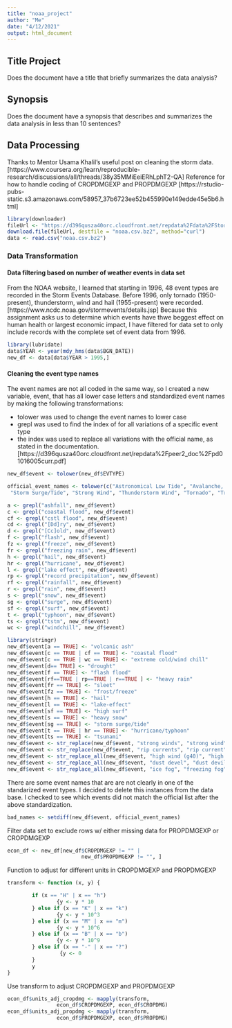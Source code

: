 ```yaml
---
title: "noaa_project"
author: "Me"
date: "4/12/2021"
output: html_document
---
```


##  Title Project
Does the document have a title that briefly summarizes the data analysis?

## Synopsis

Does the document have a synopsis that describes and summarizes the data analysis in less than 10 sentences?


##  Data Processing

Thanks to Mentor Usama Khalil's useful post on cleaning the storm data. [https://www.coursera.org/learn/reproducible-research/discussions/all/threads/38y35MMiEeiERhLphT2-QA]  Reference for how to handle coding of CROPDMGEXP and PROPDMGEXP [https://rstudio-pubs-static.s3.amazonaws.com/58957_37b6723ee52b455990e149edde45e5b6.html]


```r
library(downloader)
fileUrl <- "https://d396qusza40orc.cloudfront.net/repdata%2Fdata%2FStormData.csv.bz2"
download.file(fileUrl, destfile = "noaa.csv.bz2", method="curl")
data <- read.csv("noaa.csv.bz2")
```

### Data Transformation

#### Data filtering based on number of weather events in data set

From the NOAA website, I learned that starting in 1996, 48 event types are recorded in the Storm Events Database.  Before 1996, only tornado (1950-present), thunderstorm, wind and hail (1955-present) were recorded. [https://www.ncdc.noaa.gov/stormevents/details.jsp]  Because this assignment asks us to determine which events have thwe beggest effect on human health or largest economic impact, I have filtered for data set to only include records with the complete set of event data from 1996.

```r
library(lubridate)
data$YEAR <- year(mdy_hms(data$BGN_DATE)) 
new_df <- data[data$YEAR > 1995,]
```

#### Cleaning the event type names

The event names are not all coded in the same way, so I created a new variable, event, that has all lower case letters and standardized event names by making the following transformations: 

* tolower was used to change the event names to lower case
* grepl was used to find the index of for all variations of a specific event type 
* the index was used to replace all variations with the official name, as stated in the documentation.[https://d396qusza40orc.cloudfront.net/repdata%2Fpeer2_doc%2Fpd01016005curr.pdf]

```r

new_df$event <- tolower(new_df$EVTYPE)

official_event_names <- tolower(c("Astronomical Low Tide", "Avalanche,     Blizzard", "Coastal Flood","Cold/Wind Chill", "Debris Flow", "Dense Fog", "Dense Smoke", "Drought", "Dust Devil", "Dust Storm", "Excessive Heat", "Extreme Cold/Wind Chill", "Flash Flood", "Flood", "Frost/Freeze", "Funnel Cloud",  "Freezing Fog", "Hail", "Heat", "Heavy Rain", "Heavy Snow",  "High Surf", "High Wind", "Hurricane/Typhoon", "Ice Storm", "Lake-Effect-Snow", "Lakeshore Flood", "Lightning",  "Marine Hail", "Marine High Wind", "Marine Strong Wind", "Marine Thunderstorm Wind", "Rip Current", "Seiche", "Sleet",
 "Storm Surge/Tide", "Strong Wind", "Thunderstorm Wind", "Tornado", "Tropical Depression", "Tropical Storm",  "Tsunami", "Volcanic Ash", "Waterspout", "Wildfire",  "Winter Storm", "Winter Weather"))
```

```r
a <- grepl("ashfall", new_df$event)
c <- grepl("coastal flood", new_df$event)
cf <- grepl("cstl flood", new_df$event)
cd <- grepl("[Dd]ry", new_df$event)
d <- grepl("[Cc]old", new_df$event)
f <- grepl("flash", new_df$event)
fz <- grepl("freeze", new_df$event)
fr <- grepl("freezing rain", new_df$event)
h <- grepl("hail", new_df$event)
hr <- grepl("hurricane", new_df$event)
l <- grepl("lake effect", new_df$event)
rp <- grepl("record precipitation", new_df$event)
rf <- grepl("rainfall", new_df$event)
r <- grepl("rain", new_df$event)
s <- grepl("snow", new_df$event)
sg <- grepl("surge", new_df$event)
sf <- grepl("surf", new_df$event)
t <- grepl("typhoon", new_df$event)
ts <- grepl("tstm", new_df$event)
wc <- grepl("windchill", new_df$event)

```

```r
library(stringr)
new_df$event[a == TRUE] <- "volcanic ash"
new_df$event[c == TRUE | cf == TRUE] <- "coastal flood"
new_df$event[c == TRUE | wc == TRUE] <- "extreme cold/wind chill"
new_df$event[d== TRUE] <- "drought"
new_df$event[f == TRUE] <- "flash flood"
new_df$event[rf==TRUE | rp==TRUE | r==TRUE ] <- "heavy rain"
new_df$event[fr == TRUE] <- "sleet"
new_df$event[fz == TRUE] <- "frost/freeze"
new_df$event[h == TRUE] <- "hail"
new_df$event[l == TRUE] <- "lake-effect"
new_df$event[sf == TRUE] <- "high surf"
new_df$event[s == TRUE] <- "heavy snow"
new_df$event[sg == TRUE] <- "storm surge/tide"
new_df$event[t == TRUE | hr == TRUE] <- "hurricane/typhoon"
new_df$event[ts == TRUE] <- "tsunami"
new_df$event <- str_replace(new_df$event, "strong winds", "strong wind")
new_df$event <- str_replace(new_df$event, "rip currents", "rip current")
new_df$event <- str_replace_all(new_df$event, "high wind (g40)", "high wind")
new_df$event <- str_replace_all(new_df$event, "dust devel", "dust devil")
new_df$event <- str_replace_all(new_df$event, "ice fog", "freezing fog")
```

There are some event names that are are not clearly in one of the standarized event types.  I decided to delete this instances from the data base. I checked to see which events did not match the official list after the above standardization.  

```r
bad_names <- setdiff(new_df$event, official_event_names)
```

Filter data set to exclude rows w/ either missing data for PROPDMGEXP or 
CROPDMGEXP

```r


econ_df <- new_df[new_df$CROPDMGEXP != "" | 
                        new_df$PROPDMGEXP != "", ]
```

Function to adjust for different units in CROPDMGEXP and PROPDMGEXP

```r
transform <- function (x, y) {

        if (x == "H" | x == "h")
                {y <- y * 10
        } else if (x == "K" | x == "k") 
                {y <- y * 10^3
        } else if (x == "M" | x == "m") 
                {y <- y * 10^6
        } else if (x == "B" | x == "b") 
                {y <- y * 10^9
        } else if (x == "-" | x == "?")
                 {y <- 0
        }
        y
}
```

Use transform to adjust CROPDMGEXP and PROPDMGEXP

```r
econ_df$units_adj_cropdmg <- mapply(transform, 
                econ_df$CROPDMGEXP, econ_df$CROPDMG)
econ_df$units_adj_propdmg <- mapply(transform, 
                econ_df$PROPDMGEXP, econ_df$PROPDMG)
```
